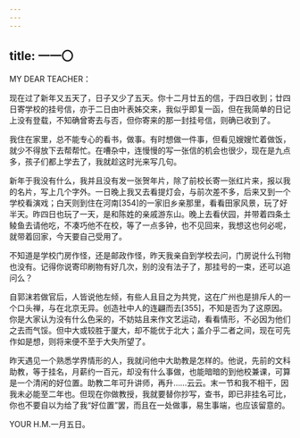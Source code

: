 ```yaml
---
---
---
```

title: 一一〇
---




MY DEAR TEACHER：

现在过了新年又五天了，日子又少了五天。你十二月廿五的信，于四日收到；廿四日寄学校的挂号信，亦于二日由叶表姊交来，我似乎即复一函，但在我简单的日记上没有登载，不知确曾寄去与否，但你寄来的那一封挂号信，则确已收到了。

我住在家里，总不能专心的看书，做事。有时想做一件事，但看见嫂嫂忙着做饭，就少不得放下去帮帮忙。在嘈杂中，连慢慢的写一张信的机会也很少，现在是九点多，孩子们都上学去了，我就趁这时光来写几句。

新年于我没有什么，我并且没有发一张贺年片，除了前校长寄一张红片来，报以我的名片，写上几个字外。一日晚上我又去看提灯会，与前次差不多，后来又到一个学校看演戏；白天则到住在河南[354]的一家旧乡亲那里，看看田家风景，玩了好半天。昨四日也玩了一天，是和陈姓的亲戚游东山。晚上去看伏园，并带着四条土鲮鱼去请他吃，不凑巧他不在校，等了一点多钟，也不见回来，我想这也何必呢，就带着回家，今天要自己受用了。

不知道是学校门房作怪，还是邮政作怪，昨天我亲自到学校去问，门房说什么刊物也没有。记得你说寄印刷物有好几次，别的没有法子了，那挂号的一束，还可以追问么？

自郭沫若做官后，人皆说他左倾，有些人且目之为共党，这在广州也是排斥人的一个口头禅，与在北京无异。创造社中人的连翩而去[355]，不知是否为了这原因。你是大家认为没有什么色采的，不妨姑且来作文艺运动，看看情形，不必因为他们之去而气馁。但中大或较胜于厦大，却不能优于北大；盖介乎二者之间，现在可先作如是想，则将来便不至于大失所望了。

昨天遇见一个熟悉学界情形的人，我就问他中大助教是怎样的。他说，先前的文科助教，等于挂名，月薪约一百元，却没有什么事做，也能暗暗的到他校兼课，可算是一个清闲的好位置。助教二年可升讲师，再升……云云。末一节和我不相干，因我未必能至二年也。但现在你做教授，我就要替你抄写，查书，即已非挂名可比，你也不要自以为给了我“好位置”罢，而且在一处做事，易生事端，也应该留意的。

YOUR H.M.一月五日。